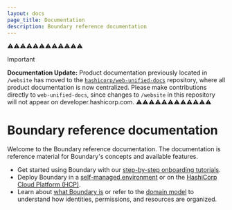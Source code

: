 ```yaml
---
layout: docs
page_title: Documentation
description: Boundary reference documentation
---
```


⚠️⚠️⚠️⚠️⚠️⚠️⚠️⚠️⚠️⚠️⚠️⚠️
> [!IMPORTANT]  
> **Documentation Update:** Product documentation previously located in `/website` has moved to the [`hashicorp/web-unified-docs`](https://github.com/hashicorp/web-unified-docs) repository, where all product documentation is now centralized. Please make contributions directly to `web-unified-docs`, since changes to `/website` in this repository will not appear on developer.hashicorp.com.
⚠️⚠️⚠️⚠️⚠️⚠️⚠️⚠️⚠️⚠️⚠️⚠️

# Boundary reference documentation

Welcome to the Boundary reference documentation. The documentation is reference
material for Boundary's concepts and available features.

- Get started using Boundary with our [step-by-step onboarding tutorials](/boundary/tutorials).
- Deploy Boundary in a [self-managed environment](/boundary/docs/deploy/self-managed) or on the [HashiCorp Cloud Platform (HCP)](/boundary/docs/hcp/get-started/deploy-and-login).
- Learn about [what Boundary is](/boundary/docs/what-is-boundary/) or refer to the [domain model](/boundary/docs/domain-model) to understand how identities, permissions, and resources are organized.
